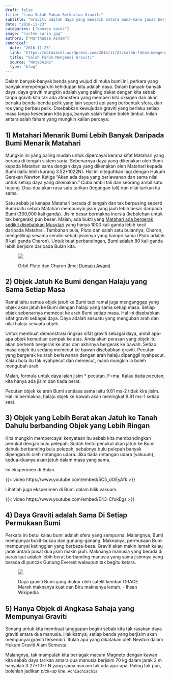 ```yaml
---
draft: false
title: "Lima Salah Faham Berkaitan Graviti"
subtitle: "Graviti adalah daya yang menarik antara mana-mana jasad berjisim"
date: "2016-11-23"
categories: ["konsep sains"]
image: "sistem-suria.jpg"
authors: ["Murthadza Aznam"]
canonical:
  date: "2016-11-23"
  link: "https://notasains.wordpress.com/2016/11/23/salah-faham-mengenai-graviti/"
  title: "Salah Faham Mengenai Graviti"
  source: "NotaSAINS"
  type: "blog"
---
```


Dalam banyak-banyak benda yang wujud di muka bumi ini, perkara yang banyak mempengaruhi kehidupan kita adalah daya. Dalam banyak-banyak daya, daya graviti mungkin adalah yang paling dekat dengan kita sebab tanpa graviti kita tak ada atmosfera yang memberi kita oksigen dan akan berlaku benda-benda pelik yang lain seperti api yang berbentuk sfera, dan ros yang berbau pelik. Disebabkan kewujudan graviti yang berlaku setiap masa tanpa kesedaran kita juga, banyak salah faham boleh timbul. Inilah antara salah faham yang mungkin kalian percaya:

## 1) Matahari Menarik Bumi Lebih Banyak Daripada Bumi Menarik Matahari

Mungkin ini yang paling mudah untuk dipercayai kerana sifat Matahari yang berada di tengah sistem suria. Sebenarnya daya yang dikenakan oleh Bumi kepada Matahari sama dengan daya yang dikenakan oleh Matahari kepada Bumi (iaitu lebih kurang 3.52\*1022N). Hal ini diteguhkan lagi dengan Hukum Gerakan Newton Ketiga "Akan ada daya yang berlawanan dan sama nilai untuk setiap daya yang dikenakan." Cuba ambil tali dan seorang ambil satu hujung. Dua-dua akan rasa satu tarikan (tegangan tali) dan nilai tarikan itu sama.

Satu sebab je kenapa Matahari berada di tengah dan tak berpusing seperti Bumi iaitu sebab Matahari mempunyai jisim yang jauh lebih besar daripada Bumi (300,000 kali ganda). Jisim besar bermakna inersia (kebolehan untuk tak bergerak) pun besar. Malah, ada bukti yang [Matahari ada bergerak sedikit disebabkan Musytari](http://www.iflscience.com/space/forget-wha-you-heard-jupiter-does-not-orbit-the-sun/) yang hanya 1000 kali ganda lebih kecil daripada Matahari. Tambahan pula, Pluto dan salah satu bulannya, Charon, mengelilingi sesama sendiri sebab jisimnya yang hampir sama (Pluto adalah 8 kali ganda Charon). Untuk buat perbandingan, Bumi adalah 80 kali ganda lebih berjisim daripada Bulan kita.

<figure>

![](sistem-pluto-charon.gif)

<figcaption>

Orbit Pluto dan Charon (Imej [Domain Awam](https://commons.wikimedia.org/wiki/File:Pluto-Charon_System.gif))

</figcaption>

</figure>

## 2) Objek Jatuh Ke Bumi dengan Halaju yang Sama Setiap Masa

Ramai tahu semua objek jatuh ke Bumi tapi ramai juga menganggap yang objek akan jatuh ke Bumi dengan halaju yang sama setiap masa. Setiap objek sebenarnya memecut ke arah Bumi setiap masa. Hal ini disebabkan sifat graviti sebagai daya. Daya adalah sesuatu yang mengubah arah dan nilai halaju sesuatu objek.

Untuk membuat demonstrasi ringkas sifat graviti sebagai daya, ambil apa-apa objek kemudian campak ke atas. Anda akan perasan yang objek itu akan berhenti bergerak ke atas dan akhirnya bergerak ke bawah. Setiap masa objek itu sedang memecut ke bawah disebabkan graviti. Pecutan yang bergerak ke arah berlawanan dengan arah halaju dipanggil nyahpecut. Kalau bola itu tak nyahpecut dan memecut, mana mungkin ia boleh mengubah arah.

Malah, formula untuk daya ialah jisim \* pecutan. F=ma. Kalau tiada pecutan, kita hanya ada jisim dan tiada berat.

Pecutan objek ke arah Bumi sentiasa sama iaitu 9.81 ms-2 tidak kira jisim. Hal ini bermakna, halaju objek ke bawah akan meningkat 9.81 ms-1 setiap saat.

## 3) Objek yang Lebih Berat akan Jatuh ke Tanah Dahulu berbanding Objek yang Lebih Ringan

Kita mungkin mempercayai kenyataan itu sebab kita membandingkan penukul dengan bulu pelepah. Sudah tentu penukul akan jatuh ke Bumi dahulu berbanding bulu pelepah, sebabnya bulu pelepah banyak dipengaruhi oleh rintangan udara. Jika tiada rintangan udara (vakuum), kedua-duanya akan jatuh dalam masa yang sama.

Ini eksperimen di Bulan.

{{< video https://www.youtube.com/embed/5C5_dOEyAfk >}}

Lihatlah juga eksperimen di Bumi dalam bilik vakuum.

{{< video https://www.youtube.com/embed/E43-CfukEgs >}}

## 4) Daya Graviti adalah Sama Di Setiap Permukaan Bumi

Perkara ini betul kalau bumi adalah sfera yang sempurna. Malangnya, Bumi mempunyai bukit-bukau dan gunung-ganang. Maknanya, permukaan Bumi mempunyai ketinggian yang berbeza-beza. Graviti akan makin lemah kalau jarak antara pusat dua jisim makin jauh. Maknanya manusia yang berada di paras laut adalah lebih berat berbanding manusia yang sama jisimnya yang berada di puncak Gunung Everest walaupun tak begitu ketara.

<figure>

![](anomali-graviti_DA_wiki.jpg)

<figcaption>

Daya graviti Bumi yang diukur oleh satelit kembar GRACE. Merah maknanya kuat dan Biru maknanya lemah. - Ihsan Wikipedia

</figcaption>
</figure>

## 5) Hanya Objek di Angkasa Sahaja yang Mempunyai Graviti

Senang untuk kita membuat tanggapan begini sebab kita tak rasakan daya graviti antara dua manusia. Hakikatnya, setiap benda yang berjisim akan mempunyai graviti tersendiri. Itulah apa yang dikatakan oleh Newton dalam Hukum Graviti Alam Semesta.

Malangnya, tak mampulah kita berlagak macam Magneto dengan kawan kita sebab daya tarikan antara dua manusia berjisim 70 kg dalam jarak 2 m hanyalah 3.27\*10-7 N yang sama macam tak ada apa-apa. Paling tak pun, bolehlah jadikan _pick-up line_. `#chiachiachia`
